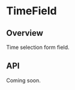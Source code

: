 
<Meta of={TimeFieldStories} />

# TimeField

<ResourceLinks
  sourceCode="https://github.com/cultureamp/kaizen-design-system/tree/main/packages/components/src/TimeField"
  figma="https://www.figma.com/file/ZRfnoNUXbGZv4eVWLbF4Az/%F0%9F%96%BC%EF%B8%8F-Component-Gallery?type=design&node-id=9%3A37847&mode=design&t=tmk2yNQC5xRRlaQF-1"
  designGuidelines="https://cultureamp.atlassian.net/wiki/spaces/DesignSystem/pages/3078095243/Time+Field"
  className="!mb-8"
/>


<Installation
  installCommand="yarn add @kaizen/components"
  importStatement='import { TimeField } from "@kaizen/components"'
/>

## Overview

Time selection form field.

<Canvas of={TimeFieldStories.Playground} />
<Controls of={TimeFieldStories.Playground} />

## API

Coming soon.
